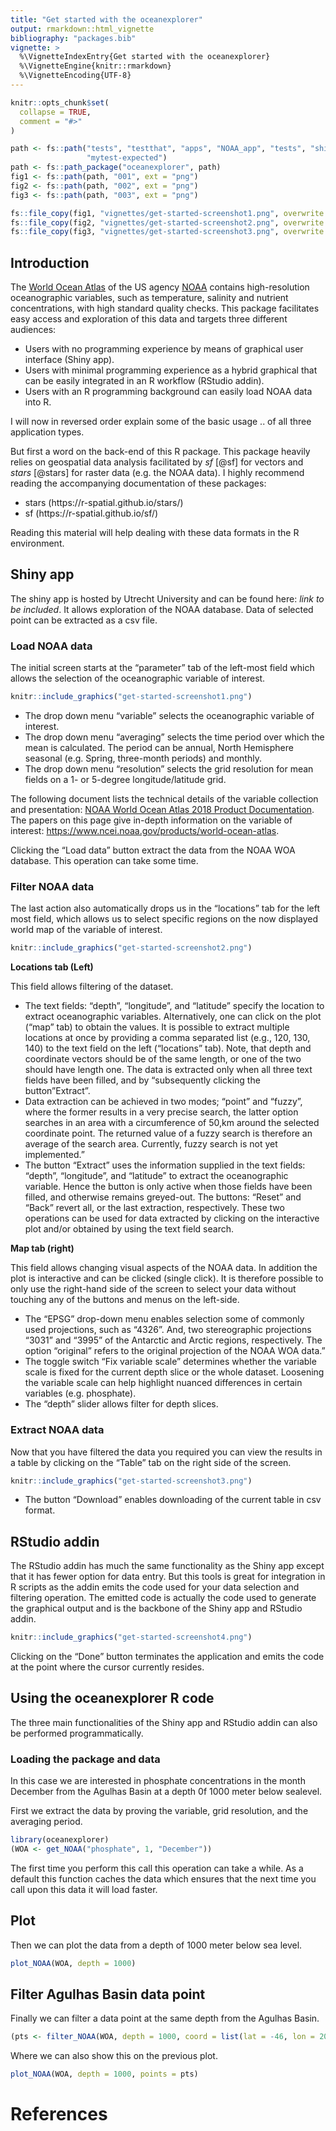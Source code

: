 ```yaml
---
title: "Get started with the oceanexplorer"
output: rmarkdown::html_vignette
bibliography: "packages.bib"
vignette: >
  %\VignetteIndexEntry{Get started with the oceanexplorer}
  %\VignetteEngine{knitr::rmarkdown}
  %\VignetteEncoding{UTF-8}
---
```


```r
knitr::opts_chunk$set(
  collapse = TRUE,
  comment = "#>"
)
```

```r
path <- fs::path("tests", "testthat", "apps", "NOAA_app", "tests", "shinytest",
                 "mytest-expected")
path <- fs::path_package("oceanexplorer", path)
fig1 <- fs::path(path, "001", ext = "png")
fig2 <- fs::path(path, "002", ext = "png")
fig3 <- fs::path(path, "003", ext = "png")

fs::file_copy(fig1, "vignettes/get-started-screenshot1.png", overwrite = TRUE)
fs::file_copy(fig2, "vignettes/get-started-screenshot2.png", overwrite = TRUE)
fs::file_copy(fig3, "vignettes/get-started-screenshot3.png", overwrite = TRUE)
```


## Introduction
The [World Ocean Atlas](https://www.nodc.noaa.gov/OC5/SELECT/woaselect/woaselect.html) of the US agency [NOAA](https://www.ncei.noaa.gov/) contains high-resolution oceanographic variables, such as temperature, salinity and nutrient concentrations, with high standard quality checks. This package facilitates easy access and exploration of this data and targets three different audiences:

-   Users with no programming experience by means of graphical user interface (Shiny app).
-   Users with minimal programming experience as a hybrid graphical that can be easily integrated in an R workflow (RStudio addin).
-   Users with an R programming background can easily load NOAA data into R.

I will now in reversed order explain some of the basic usage .. of all three application types.

But first a word on the back-end of this R package. This package heavily relies on geospatial data analysis facilitated by *sf* [@sf] for vectors and *stars* [@stars] for raster data (e.g. the NOAA data). I highly recommend reading the accompanying documentation of these packages:

-   stars (https://r-spatial.github.io/stars/)
-   sf (https://r-spatial.github.io/sf/)

Reading this material will help dealing with these data formats in the R environment.

## Shiny app

The shiny app is hosted by Utrecht University and can be found here: *link to be included*. It allows exploration of the NOAA database. Data of selected point can be extracted as a csv file.

### Load NOAA data

The initial screen starts at the "parameter" tab of the left-most field which allows the selection of the oceanographic variable of interest.

```r
knitr::include_graphics("get-started-screenshot1.png")
```

-   The drop down menu "variable" selects the oceanographic variable of interest. 
-   The drop down menu "averaging" selects the time period over which the mean is calculated. The period can be annual, North Hemisphere seasonal (e.g. Spring, three-month periods) and monthly.
-   The drop down menu "resolution" selects the grid resolution for mean fields on a 1- or 5-degree longitude/latitude grid.

The following document lists the technical details of the variable collection and presentation: [NOAA World Ocean Atlas 2018 Product Documentation](https://www.ncei.noaa.gov/data/oceans/woa/WOA18/DOC/woa18documentation.pdf). The papers on this page give in-depth information on the variable of interest: [https://www.ncei.noaa.gov/products/world-ocean-atlas]().

Clicking the "Load data" button extract the data from the NOAA WOA database. This operation can take some time. 

### Filter NOAA data

The last action also automatically drops us in the "locations" tab for the left most field, which allows us to select specific regions on the now displayed world map of the variable of interest. 

```r
knitr::include_graphics("get-started-screenshot2.png")
```

**Locations tab (Left)**

This field allows filtering of the dataset. 

-   The text fields: "depth", "longitude", and "latitude" specify the location to extract oceanographic variables. Alternatively, one can click on the plot ("map" tab) to obtain the values. It is possible to extract multiple locations at once by providing a comma separated list (e.g., 120, 130, 140) to the text field on the left ("locations" tab). Note, that depth and coordinate vectors should be of the same length, or one of the two should have length one. The data is extracted only when all three text fields have been filled, and by    "subsequently clicking the button "Extract".
-   Data extraction can be achieved in two modes; "point" and "fuzzy", where the former results in a very precise search, the latter option searches in an area with a      circumference of 50\,km around the selected coordinate point. The returned value of a fuzzy search is therefore an average of the search area. Currently, fuzzy search is not yet implemented."
-   The button "Extract" uses the information supplied in the text fields: "depth", "longitude", and "latitude" to extract the oceanographic variable. Hence the button is only active when those fields have been filled, and otherwise remains greyed-out. The     buttons: "Reset" and "Back" revert all, or the last extraction, respectively. These two operations can be used for data extracted by clicking on the interactive plot and/or obtained by using the text field search.

**Map tab (right)**

This field allows changing visual aspects of the NOAA data. In addition the plot is interactive and can be clicked (single click). It is therefore possible to only use the right-hand side of the screen to select your data without touching any of the buttons and menus on the left-side.

-   The "EPSG" drop-down menu enables selection some of commonly used projections, such as "4326". And, two stereographic projections "3031" and "3995"  of the Antarctic and Arctic regions, respectively. The option "original" refers to the original projection of the NOAA WOA data."
-   The toggle switch "Fix variable scale" determines whether the variable scale is fixed for the current depth slice or the whole dataset. Loosening the variable scale can help highlight nuanced differences in certain variables (e.g. phosphate).
-   The "depth" slider allows filter for depth slices.

### Extract NOAA data

Now that you have filtered the data you required you can view the results in a table by clicking on the "Table" tab on the right side of the screen.

```r
knitr::include_graphics("get-started-screenshot3.png")
```

-   The button "Download" enables downloading of the current table in csv format.

## RStudio addin

The RStudio addin has much the same functionality as the Shiny app except that it has fewer option for data entry. But this tools is great for integration in R scripts as the addin emits the code used for your data selection and filtering operation. The emitted code is actually the code used to generate the graphical output and is the backbone of the Shiny app and RStudio addin.

```r
knitr::include_graphics("get-started-screenshot4.png")
```

Clicking on the "Done" button terminates the application and emits the code at the point where the cursor currently resides.


## Using the oceanexplorer R code

The three main functionalities of the Shiny app and RStudio addin can also be performed programmatically.


### Loading the package and data

In this case we are interested in phosphate concentrations in the month December from the Agulhas Basin at a depth 0f 1000 meter below sealevel.

First we extract the data by proving the variable, grid resolution, and the averaging period.

```r
library(oceanexplorer)
(WOA <- get_NOAA("phosphate", 1, "December"))
```

The first time you perform this call this operation can take a while. As a default this function caches the data which ensures that the next time you call upon this data it will load faster.

## Plot 

Then we can plot the data from a depth of 1000 meter below sea level.

```r
plot_NOAA(WOA, depth = 1000)
```


## Filter Agulhas Basin data point

Finally we can filter a data point at the same depth from the Agulhas Basin.

```r
(pts <- filter_NOAA(WOA, depth = 1000, coord = list(lat = -46, lon = 20)))
```

Where we can also show this on the previous plot.

```r
plot_NOAA(WOA, depth = 1000, points = pts)
```

# References



